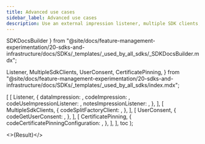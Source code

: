 ```yaml
---
title: Advanced use cases
sidebar_label: Advanced use cases
description: Use an external impression listener, multiple SDK clients, user consent, and certificate pinning.
---
```


  SDKDocsBuilder
} from "@site/docs/feature-management-experimentation/20-sdks-and-infrastructure/docs/SDKs/_templates/_used_by_all_sdks/_SDKDocsBuilder.mdx";

  Listener,
  MultipleSdkClients,
  UserConsent,
  CertificatePinning,
} from "@site/docs/feature-management-experimentation/20-sdks-and-infrastructure/docs/SDKs/_templates/_used_by_all_sdks/index.mdx";






  [
    [ 
      Listener, 
      { 
        dataImpression:            <DataImpression />,
        codeImpression:            <Impression />,
        codeUseImpressionListener: <UseImpressionListener />,
        notesImpressionListener:   <NotesImpressionListener />,
      }, 
    ],
    [ 
      MultipleSdkClients, 
      {
        codeSplitFactoryClient: <SplitFactoryClient />,
      },
    ],
    [
      UserConsent,
      {
        codeGetUserConsent: <GetUserConsent />,
      },
    ],
    [
      CertificatePinning,
      {
        codeCertificatePinningConfiguration: <CertificatePinningConfiguration />,
      },
    ],
  ],
  toc
);

<>{Result}</>